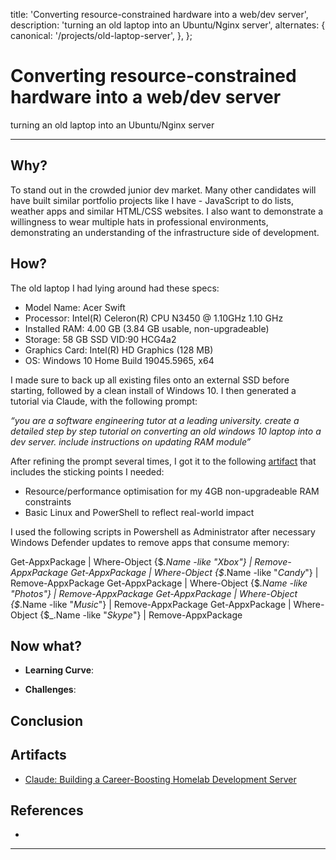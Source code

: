   title: 'Converting resource-constrained hardware into a web/dev server',
  description:
    'turning an old laptop into an Ubuntu/Nginx server',
  alternates: {
    canonical: '/projects/old-laptop-server',
  },
};

<Cover
  src="https://images.pexels.com/photos/17484901/pexels-photo-17484901.png"
  alt="from pexels.com"
  caption="pexels.com"
/>

# Converting resource-constrained hardware into a web/dev server

turning an old laptop into an Ubuntu/Nginx server

---

## Why?

To stand out in the crowded junior dev market. Many other candidates will have built similar portfolio projects like I have - JavaScript to do lists, weather apps and similar HTML/CSS websites. I also want to demonstrate a willingness to wear multiple hats in professional environments, demonstrating an understanding of the infrastructure side of development. 

## How?

The old laptop I had lying around had these specs:

- Model Name:	Acer Swift
- Processor: Intel(R) Celeron(R) CPU N3450 @ 1.10GHz   1.10 GHz
- Installed RAM: 4.00 GB (3.84 GB usable, non-upgradeable)
- Storage: 58 GB SSD VID:90 HCG4a2
- Graphics Card: Intel(R) HD Graphics (128 MB)
- OS: Windows 10 Home Build 19045.5965, x64

I made sure to back up all existing files onto an external SSD before starting, followed by a clean install of Windows 10. I then generated a tutorial via Claude, with the following prompt:

*“you are a software engineering tutor at a leading university. create a detailed step by step tutorial on converting an old windows 10 laptop into a dev server. include instructions on updating RAM module”*

After refining the prompt several times, I got it to the following [artifact](https://claude.ai/public/artifacts/af8635e3-14e0-426a-bb4b-c7b11dec1efa) that includes the sticking points I needed:

- Resource/performance optimisation for my 4GB non-upgradeable RAM constraints
- Basic Linux and PowerShell to reflect real-world impact

I used the following scripts in Powershell as Administrator after necessary Windows Defender updates to remove apps that consume memory:

Get-AppxPackage | Where-Object {$_.Name -like "*Xbox*"} | Remove-AppxPackage
Get-AppxPackage | Where-Object {$_.Name -like "*Candy*"} | Remove-AppxPackage
Get-AppxPackage | Where-Object {$_.Name -like "*Photos*"} | Remove-AppxPackage
Get-AppxPackage | Where-Object {$_.Name -like "*Music*"} | Remove-AppxPackage
Get-AppxPackage | Where-Object {$_.Name -like "*Skype*"} | Remove-AppxPackage




## Now what?



- **Learning Curve**: 


- **Challenges**: 



## Conclusion


## Artifacts

- [Claude: Building a Career-Boosting Homelab Development Server](https://claude.ai/public/artifacts/af8635e3-14e0-426a-bb4b-c7b11dec1efa)

## References

- 



---
